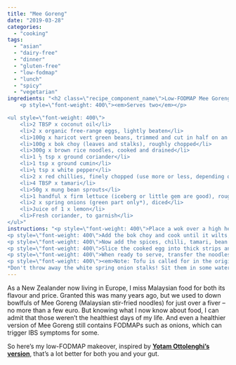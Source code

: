 ```yaml
---
title: "Mee Goreng"
date: "2019-03-28"
categories: 
  - "cooking"
tags: 
  - "asian"
  - "dairy-free"
  - "dinner"
  - "gluten-free"
  - "low-fodmap"
  - "lunch"
  - "spicy"
  - "vegetarian"
ingredients: "<h2 class=\"recipe_component_name\">Low-FODMAP Mee Goreng</h2>
    <p style=\"font-weight: 400\"><em>Serves two</em></p>

<ul style=\"font-weight: 400\">
 	<li>2 TBSP x coconut oil</li>
 	<li>2 x organic free-range eggs, lightly beaten</li>
 	<li>100g x haricot vert green beans, trimmed and cut in half on an angle</li>
 	<li>100g x bok choy (leaves and stalks), roughly chopped</li>
 	<li>300g x brown rice noodles, cooked and drained</li>
 	<li>1 ½ tsp x ground coriander</li>
 	<li>1 tsp x ground cumin</li>
 	<li>¼ tsp x white pepper</li>
 	<li>2 x red chillies, finely chopped (use more or less, depending on your heat preference)</li>
 	<li>4 TBSP x tamari</li>
 	<li>50g x mung bean sprouts</li>
 	<li>1 handful x firm lettuce (iceberg or little gem are good), roughly chopped</li>
 	<li>2 x spring onions (green part only*), diced</li>
 	<li>Juice of 1 x lemon</li>
 	<li>Fresh coriander, to garnish</li>
</ul>"
instructions: "<p style=\"font-weight: 400\">Place a wok over a high heat and add 1 x TBSP of the coconut oil. Once melted, add the eggs and cook until just set. I use a small frying pan and cook them into a thin omelette. Place to one side. Add the remaining oil and cook the haricot vert for a few minutes.</p>
<p style=\"font-weight: 400\">Add the bok choy and cook until it wilts, then throw in the rice noodles. Spread the noodles in the wok using tongs or chopsticks – you want them to get a lot of heat, almost to fry. Mix gently, cooking the noodles for about two minutes.</p>
<p style=\"font-weight: 400\">Now add the spices, chilli, tamari, bean sprouts and a tablespoon of cold water, and toss carefully. Cook for about a minute.</p>
<p style=\"font-weight: 400\">Slice the cooked egg into thick strips and add it back to the pan to heat through.</p>
<p style=\"font-weight: 400\">When ready to serve, transfer the noodles into bowls and top with shredded lettuce, spring onions and fresh coriander. Squeeze some lemon juice over the top and serve.</p>
<p style=\"font-weight: 400\"><em>Note: Tofu is called for in the original recipe and is allowed on the standard low-FODMAP diet. I chose to use eggs instead as I tend to avoid non-fermented sources of soy. Read more about it <a href=\"https://www.bewell.com/blog/the-soy-situation/\">here</a>.</em></p>
*Don't throw away the white spring onion stalks! Sit them in some water on the window sill. The greens will grow back."
---
```


As a New Zealander now living in Europe, I miss Malaysian food for both its flavour and price. Granted this was many years ago, but we used to down bowlfuls of Mee Goreng (Malaysian stir-fried noodles) for just over a fiver – no more than a few euro. But knowing what I now know about food, I can admit that those weren’t the healthiest days of my life. And even a healthier version of Mee Goreng still contains FODMAPs such as onions, which can trigger IBS symptoms for some.

So here’s my low-FODMAP makeover, inspired by **[Yotam Ottolenghi’s version](https://t.umblr.com/redirect?z=http%3A%2F%2Fwww.guardian.co.uk%2Flifeandstyle%2F2008%2Fnov%2F01%2Fmee-goreng-yotam-ottolenghi&t=NDkwYmJlZDU2NGVlNzFiNGRlMjFiZDNlMjNkMWNkOGVkNzc2NTY5Zix6VDU0MlBsbw%3D%3D&b=t%3AVOYglxJ9sBHW8BFVroDfxQ&p=http%3A%2F%2Fcookingwithnothing.tumblr.com%2Fpost%2F24618164282%2Fmee-goreng-low-fodmap&m=1)**, that’s a lot better for both you and your gut.
